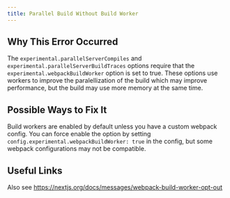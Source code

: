 ```yaml
---
title: Parallel Build Without Build Worker
---
```


## Why This Error Occurred

The `experimental.parallelServerCompiles` and `experimental.parallelServerBuildTraces`
options require that the `experimental.webpackBuildWorker` option is set to true. These
options use workers to improve the paralellization of the build which may improve performance,
but the build may use more memory at the same time.

## Possible Ways to Fix It

Build workers are enabled by default unless you have a custom webpack config.
You can force enable the option by setting `config.experimental.webpackBuildWorker: true` in the config,
but some webpack configurations may not be compatible.

## Useful Links

Also see https://nextjs.org/docs/messages/webpack-build-worker-opt-out
